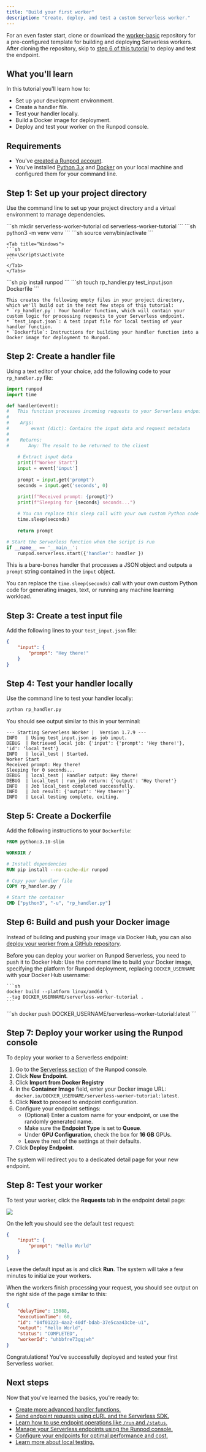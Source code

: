 ```yaml
---
title: "Build your first worker"
description: "Create, deploy, and test a custom Serverless worker."
---
```


<Tip>

For an even faster start, clone or download the [worker-basic](https://github.com/runpod-workers/worker-basic) repository for a pre-configured template for building and deploying Serverless workers. After cloning the repository, skip to [step 6 of this tutorial](#step-6%3A-build-and-push-your-docker-image) to deploy and test the endpoint.

</Tip>

## What you'll learn

In this tutorial you'll learn how to:

* Set up your development environment.
* Create a handler file.
* Test your handler locally.
* Build a Docker image for deployment.
* Deploy and test your worker on the Runpod console.

## Requirements

* You've [created a Runpod account](/get-started/manage-accounts).
* You've installed [Python 3.x](https://www.python.org/downloads/) and [Docker](https://docs.docker.com/get-started/get-docker/) on your local machine and configured them for your command line.

## Step 1: Set up your project directory

Use the command line to set up your project directory and a virtual environment to manage dependencies.

<Steps>
  <Step title="Create a directory for your project and navigate to it">
    ```sh
    mkdir serverless-worker-tutorial
    cd serverless-worker-tutorial
    ```
  </Step>

  <Step title="Create a virtual environment">
    ```sh
    python3 -m venv venv
    ```
  </Step>

  <Step title="Activate the Python virtual environment">
    <Tabs>
    <Tab title="macOS/Linux">
    ```sh
    source venv/bin/activate
    ```
    </Tab>

    <Tab title="Windows">
    ```sh
    venv\Scripts\activate
    ```
    </Tab>
    </Tabs>
  </Step>

  <Step title="Install the Runpod SDK">
    ```sh
    pip install runpod
    ```
  </Step>

  <Step title="Create the necessary project files">
    ```sh
    touch rp_handler.py test_input.json Dockerfile
    ```

    This creates the following empty files in your project directory, which we'll build out in the next few steps of this tutorial:
    * `rp_handler.py`: Your handler function, which will contain your custom logic for processing requests to your Serverless endpoint.
    * `test_input.json`: A test input file for local testing of your handler function.
    * `Dockerfile`: Instructions for building your handler function into a Docker image for deployment to Runpod.
  </Step>
</Steps>

## Step 2: Create a handler file

Using a text editor of your choice, add the following code to your `rp_handler.py` file:

```python
import runpod
import time  

def handler(event):
#   This function processes incoming requests to your Serverless endpoint.
#
#    Args:
#        event (dict): Contains the input data and request metadata
#       
#    Returns:
#       Any: The result to be returned to the client
    
    # Extract input data
    print(f"Worker Start")
    input = event['input']
    
    prompt = input.get('prompt')  
    seconds = input.get('seconds', 0)  

    print(f"Received prompt: {prompt}")
    print(f"Sleeping for {seconds} seconds...")
    
    # You can replace this sleep call with your own custom Python code
    time.sleep(seconds)  
    
    return prompt 

# Start the Serverless function when the script is run
if __name__ == '__main__':
    runpod.serverless.start({'handler': handler })
```

This is a bare-bones handler that processes a JSON object and outputs a `prompt` string contained in the `input` object. 

You can replace the `time.sleep(seconds)` call with your own custom Python code for generating images, text, or running any machine learning workload.

## Step 3: Create a test input file

Add the following lines to your `test_input.json` file:

```json
{
    "input": {
        "prompt": "Hey there!"
    }
}
```

## Step 4: Test your handler locally

Use the command line to test your handler locally:

```sh
python rp_handler.py
```

You should see output similar to this in your terminal:

```text
--- Starting Serverless Worker |  Version 1.7.9 ---
INFO   | Using test_input.json as job input.
DEBUG  | Retrieved local job: {'input': {'prompt': 'Hey there!'}, 'id': 'local_test'}
INFO   | local_test | Started.
Worker Start
Received prompt: Hey there!
Sleeping for 0 seconds...
DEBUG  | local_test | Handler output: Hey there!
DEBUG  | local_test | run_job return: {'output': 'Hey there!'}
INFO   | Job local_test completed successfully.
INFO   | Job result: {'output': 'Hey there!'}
INFO   | Local testing complete, exiting.
```

## Step 5: Create a Dockerfile

Add the following instructions to your `Dockerfile`:

```dockerfile
FROM python:3.10-slim

WORKDIR /

# Install dependencies
RUN pip install --no-cache-dir runpod

# Copy your handler file
COPY rp_handler.py /

# Start the container
CMD ["python3", "-u", "rp_handler.py"]
```

## Step 6: Build and push your Docker image

<Tip>

Instead of building and pushing your image via Docker Hub, you can also [deploy your worker from a GitHub repository](/serverless/workers/github-integration).

</Tip>

Before you can deploy your worker on Runpod Serverless, you need to push it to Docker Hub:
<Steps>
  <Step title="Build your Docker image">
    Use the command line to build your Docker image, specifying the platform for Runpod deployment, replacing `DOCKER_USERNAME` with your Docker Hub username:
    
    ```sh
    docker build --platform linux/amd64 \
    --tag DOCKER_USERNAME/serverless-worker-tutorial .
    ```
  </Step>
  
  <Step title="Push the image to your container registry">
    ```sh
    docker push DOCKER_USERNAME/serverless-worker-tutorial:latest
    ```
  </Step>
</Steps>

## Step 7: Deploy your worker using the Runpod console

To deploy your worker to a Serverless endpoint:

1. Go to the [Serverless section](https://www.console.runpod.io/serverless) of the Runpod console.
2. Click **New Endpoint**.
3. Click **Import from Docker Registry**
4. In the **Container Image** field, enter your Docker image URL: `docker.io/DOCKER_USERNAME/serverless-worker-tutorial:latest`.
5. Click **Next** to proceed to endpoint configuration.
6. Configure your endpoint settings:
   * (Optional) Enter a custom name for your endpoint, or use the randomly generated name.
   * Make sure the **Endpoint Type** is set to **Queue**.
   * Under **GPU Configuration**, check the box for **16 GB** GPUs.
   * Leave the rest of the settings at their defaults.
7. Click **Deploy Endpoint**.

The system will redirect you to a dedicated detail page for your new endpoint.

## Step 8: Test your worker

To test your worker, click the **Requests** tab in the endpoint detail page:

<Frame>
  <img src="/images/8f34ba77-serverless-get-started-endpoint-details.png" />
</Frame>

On the left you should see the default test request:

```json
{
    "input": {
        "prompt": "Hello World"
    }
}
```

Leave the default input as is and click **Run**. The system will take a few minutes to initialize your workers.

When the workers finish processing your request, you should see output on the right side of the page similar to this:

```json
{
    "delayTime": 15088,
    "executionTime": 60,
    "id": "04f01223-4aa2-40df-bdab-37e5caa43cbe-u1",
    "output": "Hello World",
    "status": "COMPLETED",
    "workerId": "uhbbfre73gqjwh"
}
```

Congratulations! You've successfully deployed and tested your first Serverless worker.

## Next steps

Now that you've learned the basics, you're ready to:

* [Create more advanced handler functions.](/serverless/workers/handler-functions)
* [Send endpoint requests using cURL and the Serverless SDK.](/serverless/endpoints/send-requests)
* [Learn how to use endpoint operations like `/run` and `/status`.](/serverless/endpoints/send-requests#operation-overview)
* [Manage your Serverless endpoints using the Runpod console.](/serverless/endpoints/manage-endpoints)
* [Configure your endpoints for optimal performance and cost.](/serverless/endpoints/endpoint-configurations)
* [Learn more about local testing.](/serverless/development/local-testing)
